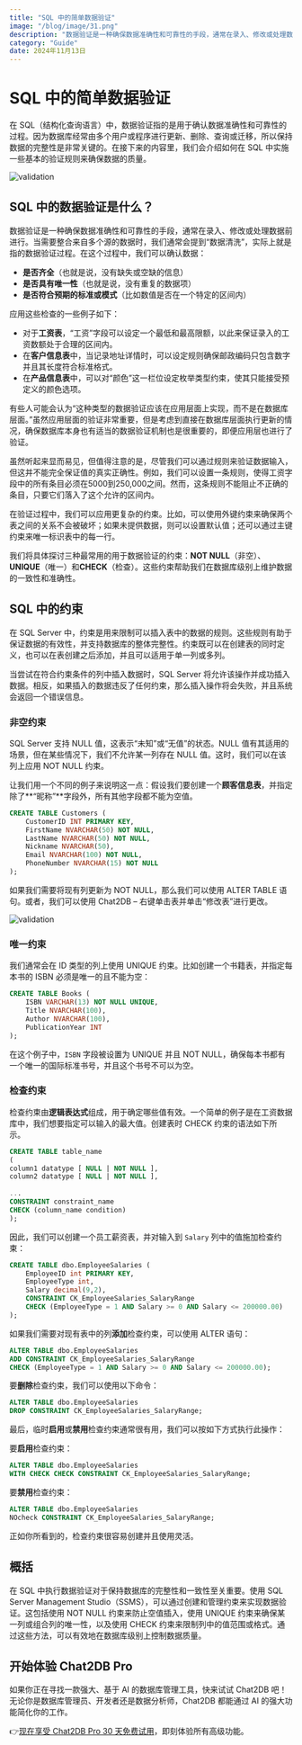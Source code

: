 ```yaml
---
title: "SQL 中的简单数据验证"
image: "/blog/image/31.png"
description: "数据验证是一种确保数据准确性和可靠性的手段，通常在录入、修改或处理数据前进行。"
category: "Guide"
date: 2024年11月13日
---
```


# SQL 中的简单数据验证

在 SQL（结构化查询语言）中，数据验证指的是用于确认数据准确性和可靠性的过程。因为数据库经常由多个用户或程序进行更新、删除、查询或迁移，所以保持数据的完整性是非常关键的。在接下来的内容里，我们会介绍如何在 SQL 中实施一些基本的验证规则来确保数据的质量。

![validation](/image/blog/validation/1.png)

## SQL 中的数据验证是什么？

数据验证是一种确保数据准确性和可靠性的手段，通常在录入、修改或处理数据前进行。当需要整合来自多个源的数据时，我们通常会提到“数据清洗”，实际上就是指的数据验证过程。在这个过程中，我们可以确认数据：

- **是否齐全**（也就是说，没有缺失或空缺的信息）
- **是否具有唯一性**（也就是说，没有重复的数据项）
- **是否符合预期的标准或模式**（比如数值是否在一个特定的区间内）

应用这些检查的一些例子如下：

- 对于**工资表**，“工资”字段可以设定一个最低和最高限额，以此来保证录入的工资数额处于合理的区间内。
- 在**客户信息表**中，当记录地址详情时，可以设定规则确保邮政编码只包含数字并且其长度符合标准格式。
- 在**产品信息表**中，可以对“颜色”这一栏位设定枚举类型约束，使其只能接受预定义的颜色选项。

有些人可能会认为“这种类型的数据验证应该在应用层面上实现，而不是在数据库层面。”虽然应用层面的验证非常重要，但是考虑到直接在数据库层面执行更新的情况，确保数据库本身也有适当的数据验证机制也是很重要的，即便应用层也进行了验证。

虽然听起来显而易见，但值得注意的是，尽管我们可以通过规则来验证数据输入，但这并不能完全保证值的真实正确性。例如，我们可以设置一条规则，使得工资字段中的所有条目必须在5000到250,000之间。然而，这条规则不能阻止不正确的条目，只要它们落入了这个允许的区间内。

在验证过程中，我们可以应用更复杂的约束。比如，可以使用外键约束来确保两个表之间的关系不会被破坏；如果未提供数据，则可以设置默认值；还可以通过主键约束来唯一标识表中的每一行。

我们将具体探讨三种最常用的用于数据验证的约束：**NOT NULL**（非空）、**UNIQUE**（唯一）和**CHECK**（检查）。这些约束帮助我们在数据库级别上维护数据的一致性和准确性。

## SQL 中的约束

在 SQL Server 中，约束是用来限制可以插入表中的数据的规则。这些规则有助于保证数据的有效性，并支持数据库的整体完整性。约束既可以在创建表的同时定义，也可以在表创建之后添加，并且可以适用于单一列或多列。

当尝试在符合约束条件的列中插入数据时，SQL Server 将允许该操作并成功插入数据。相反，如果插入的数据违反了任何约束，那么插入操作将会失败，并且系统会返回一个错误信息。

### 非空约束

SQL Server 支持 NULL 值，这表示“未知”或“无值”的状态。NULL 值有其适用的场景，但在某些情况下，我们不允许某一列存在 NULL 值。这时，我们可以在该列上应用 NOT NULL 约束。

让我们用一个不同的例子来说明这一点：假设我们要创建一个**顾客信息表**，并指定除了**“昵称”**字段外，所有其他字段都不能为空值。

```SQL
CREATE TABLE Customers (
    CustomerID INT PRIMARY KEY,
    FirstName NVARCHAR(50) NOT NULL,
    LastName NVARCHAR(50) NOT NULL,
    Nickname NVARCHAR(50),
    Email NVARCHAR(100) NOT NULL,
    PhoneNumber NVARCHAR(15) NOT NULL
);
```

如果我们需要将现有列更新为 NOT NULL，那么我们可以使用 ALTER TABLE 语句。或者，我们可以使用 Chat2DB – 右键单击表并单击“修改表”进行更改。

![validation](/image/blog/validation/2.png)

### 唯一约束

我们通常会在 ID 类型的列上使用 UNIQUE 约束。比如创建一个书籍表，并指定每本书的 ISBN 必须是唯一的且不能为空：

```SQL
CREATE TABLE Books (
    ISBN VARCHAR(13) NOT NULL UNIQUE,
    Title NVARCHAR(100),
    Author NVARCHAR(100),
    PublicationYear INT
);
```

在这个例子中，`ISBN` 字段被设置为 UNIQUE 并且 NOT NULL，确保每本书都有一个唯一的国际标准书号，并且这个书号不可以为空。

### 检查约束

检查约束由**逻辑表达式**组成，用于确定哪些值有效。一个简单的例子是在工资数据库中，我们想要指定可以输入的最大值。创建表时 CHECK 约束的语法如下所示。

```SQL
CREATE TABLE table_name
(
column1 datatype [ NULL | NOT NULL ],
column2 datatype [ NULL | NOT NULL ],
 
...
CONSTRAINT constraint_name
CHECK (column_name condition)
);
```

因此，我们可以创建一个员工薪资表，并对输入到 `Salary` 列中的值施加检查约束：

```SQL
CREATE TABLE dbo.EmployeeSalaries (
    EmployeeID int PRIMARY KEY,
    EmployeeType int,
    Salary decimal(9,2),
    CONSTRAINT CK_EmployeeSalaries_SalaryRange 
    CHECK (EmployeeType = 1 AND Salary >= 0 AND Salary <= 200000.00)
);
```

如果我们需要对现有表中的列**添加**检查约束，可以使用 ALTER 语句：

```SQL
ALTER TABLE dbo.EmployeeSalaries
ADD CONSTRAINT CK_EmployeeSalaries_SalaryRange
CHECK (EmployeeType = 1 AND Salary >= 0 AND Salary <= 200000.00);
```

要**删除**检查约束，我们可以使用以下命令：

```SQL
ALTER TABLE dbo.EmployeeSalaries
DROP CONSTRAINT CK_EmployeeSalaries_SalaryRange;
```

最后，临时**启用**或**禁用**检查约束通常很有用，我们可以按如下方式执行此操作： 

要**启用**检查约束：

```SQL
ALTER TABLE dbo.EmployeeSalaries
WITH CHECK CHECK CONSTRAINT CK_EmployeeSalaries_SalaryRange;
```

要**禁用**检查约束：

```SQL
ALTER TABLE dbo.EmployeeSalaries
NOcheck CONSTRAINT CK_EmployeeSalaries_SalaryRange;
```

正如你所看到的，检查约束很容易创建并且使用灵活。

##  概括

在 SQL 中执行数据验证对于保持数据库的完整性和一致性至关重要。使用 SQL Server Management Studio（SSMS），可以通过创建和管理约束来实现数据验证。这包括使用 NOT NULL 约束来防止空值插入，使用 UNIQUE 约束来确保某一列或组合列的唯一性，以及使用 CHECK 约束来限制列中的值范围或格式。通过这些方法，可以有效地在数据库级别上控制数据质量。

## 开始体验 Chat2DB Pro

如果你正在寻找一款强大、基于 AI 的数据库管理工具，快来试试 Chat2DB 吧！无论你是数据库管理员、开发者还是数据分析师，Chat2DB 都能通过 AI 的强大功能简化你的工作。

👉[现在享受 Chat2DB Pro 30 天免费试用](https://chat2db-ai.com/pricing)，即刻体验所有高级功能。
